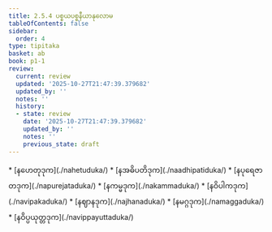 ```yaml
---
title: 2.5.4 ပစ္စယပစ္စနီယာနုလောမ
tableOfContents: false
sidebar:
  order: 4
type: tipitaka
basket: ab
book: p1-1
review:
  current: review
  updated: '2025-10-27T21:47:39.379682'
  updated_by: ''
  notes: ''
  history:
  - state: review
    date: '2025-10-27T21:47:39.379682'
    updated_by: ''
    notes: ''
    previous_state: draft
---
```



<ReviewStatus review={frontmatter.review} showDetails={true} />

<HypothesisAnnotation frontmatter={frontmatter} />

<DynamicBreadcrumb />



<TableOfContents book="p1-1" section="2.5.4">
* [နဟေတုဒုက](./nahetuduka/)
* [နအဓိပတိဒုက](./naadhipatiduka/)
* [နပုရေဇာတဒုက](./napurejataduka/)
* [နကမ္မဒုက](./nakammaduka/)
* [နဝိပါကဒုက](./navipakaduka/)
* [နဈာနဒုက](./najhanaduka/)
* [နမဂ္ဂဒုက](./namaggaduka/)
* [နဝိပ္ပယုတ္တဒုက](./navippayuttaduka/)
</TableOfContents>